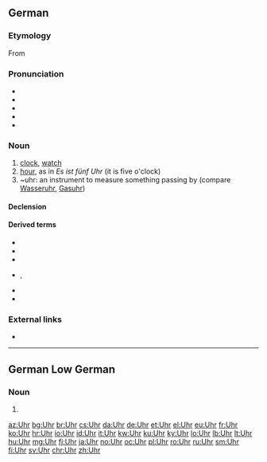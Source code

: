 ==German==

===Etymology===
From {{etyl|la|de}} {{term|hōra||hour|lang=la}}

===Pronunciation===
* {{IPA|/ʔuːɐ̯/|lang=de}}
* {{audio|De-Uhr.ogg|audio (Germany)|lang=de}}
* {{audio|De-at-Uhr.ogg|audio (Austria)|lang=de}}
* {{homophones|lang=de|ur-|Ur}}
* {{rhymes|uːɐ̯|lang=de}}

===Noun===
{{de-noun|f||Uhren}}

# [[clock]], [[watch]]
# [[hour]], as in ''Es ist fünf Uhr'' (it is five o'clock)
# ~uhr: an instrument to measure something passing by (compare [[Wasseruhr]], [[Gasuhr]])

====Declension====
{{de-decl-noun-f|en}}

====Derived terms====
{{der-top}}
* {{l|de|Kirchturmuhr|gloss=church tower clock}}
* {{l/de|Kontrolluhr}}
* {{l|de|rund um die Uhr|gloss=around the clock, 24/7}}
{{der-mid}}
* {{l/de|Stechuhr}}, {{l|de|Stempeluhr|gloss=time clock, punch clock}}
* {{l|de|Uhrmacher|gloss=clockmaker, watchmaker, horologist}}
* {{l|de|Uhrwerk|gloss=clockwork}}
{{der-bottom}}

===External links===
* {{R:Duden}}

----

==German Low German==

===Noun===
{{nds-de-noun|g=n}}

# {{alternative spelling of|Ur|lang=nds-de}}

[[az:Uhr]]
[[bg:Uhr]]
[[br:Uhr]]
[[cs:Uhr]]
[[da:Uhr]]
[[de:Uhr]]
[[et:Uhr]]
[[el:Uhr]]
[[eu:Uhr]]
[[fr:Uhr]]
[[ko:Uhr]]
[[hr:Uhr]]
[[io:Uhr]]
[[id:Uhr]]
[[it:Uhr]]
[[kw:Uhr]]
[[ku:Uhr]]
[[ky:Uhr]]
[[lo:Uhr]]
[[lb:Uhr]]
[[lt:Uhr]]
[[hu:Uhr]]
[[mg:Uhr]]
[[fj:Uhr]]
[[ja:Uhr]]
[[no:Uhr]]
[[oc:Uhr]]
[[pl:Uhr]]
[[ro:Uhr]]
[[ru:Uhr]]
[[sm:Uhr]]
[[fi:Uhr]]
[[sv:Uhr]]
[[chr:Uhr]]
[[zh:Uhr]]
